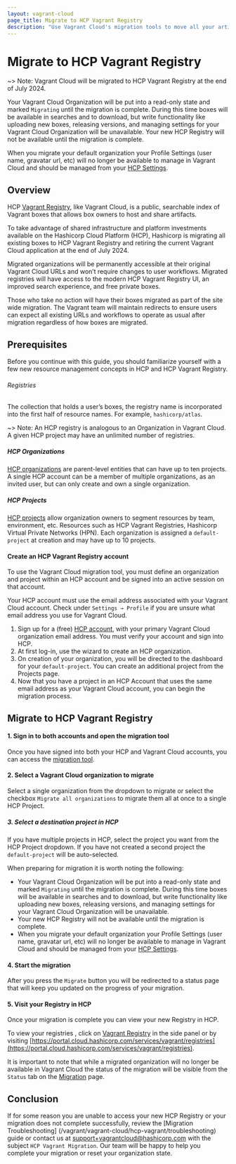 ```yaml
---
layout: vagrant-cloud
page_title: Migrate to HCP Vagrant Registry
description: "Use Vagrant Cloud's migration tools to move all your artifacts to HashiCorp Cloud Platform (HCP)."
---
```


# Migrate to HCP Vagrant Registry

~> Note: Vagrant Cloud will be migrated to HCP Vagrant Registry at the end of July 2024.

Your Vagrant Cloud Organization will be put into a read-only state and marked `Migrating` until the migration is complete. During this time boxes will be available in searches and to download, but write functionality like uploading new boxes, releasing versions, and managing settings for your Vagrant Cloud Organization will be unavailable. Your new HCP Registry will not be available until the migration is complete.

When you migrate your default organization your Profile Settings (user name, gravatar url, etc) will no longer be available to manage in Vagrant Cloud and should be managed from your [HCP Settings](https://portal.cloud.hashicorp.com/account-settings).

## Overview

HCP [Vagrant Registry](https://portal.cloud.hashicorp.com/vagrant/discover), like Vagrant Cloud, is a public, searchable index of Vagrant boxes that allows box owners to host and share artifacts.

To take advantage of shared infrastructure and platform investments available on the Hashicorp Cloud Platform (HCP), Hashicorp is migrating all existing boxes to HCP Vagrant Registry and retiring the current Vagrant Cloud application at the end of July 2024.

Migrated organizations will be permanently accessible at their original Vagrant Cloud URLs and won’t require changes to user workflows. Migrated registries will have access to the modern HCP Vagrant Registry UI, an improved search experience, and free private boxes.

Those who take no action will have their boxes migrated as part of the site wide migration. The Vagrant team will maintain redirects to ensure users can expect all existing URLs and workflows to operate as usual after migration regardless of how boxes are migrated.

## Prerequisites

Before you continue with this guide, you should familiarize yourself with a few new resource management concepts in HCP and HCP Vagrant Registry.

###### Registries

The collection that holds a user’s boxes, the registry name is incorporated into the first half of resource names. For example, `hashicorp/atlas`.

~> Note: An HCP registry is analogous to an Organization in Vagrant Cloud. A given HCP project may have an unlimited number of registries.

##### HCP Organizations

[HCP organizations](/hcp/docs/hcp/admin/orgs) are parent-level entities that can have up to ten projects. A single HCP account can be a member of multiple organizations, as an invited user, but can only create and own a single organization.

##### HCP Projects

[HCP projects](/hcp/docs/hcp/admin/orgs) allow organization owners to segment resources by team, environment, etc. Resources such as HCP Vagrant Registries, Hashicorp Virtual Private Networks (HPN). Each organization is assigned a `default-project` at creation and may have up to 10 projects.

#### Create an HCP Vagrant Registry account

To use the Vagrant Cloud migration tool, you must define an organization and project within an HCP account and be signed into an active session on that account.

Your HCP account must use the email address associated with your Vagrant Cloud account. Check under `Settings → Profile` if you are unsure what email address you use for Vagrant Cloud.

1. Sign up for a (free) [HCP account](https://portal.cloud.hashicorp.com/orgs/create), with your primary Vagrant Cloud organization email address. You must verify your account and sign into HCP.
2. At first log-in, use the wizard to create an HCP organization.
3. On creation of your organization, you will be directed to the dashboard for your `default-project`. You can create an additional project from the Projects page.
4. Now that you have a project in an HCP Account that uses the same email address as your Vagrant Cloud account, you can begin the migration process.

## Migrate to HCP Vagrant Registry

#### 1. Sign in to both accounts and open the migration tool

Once you have signed into both your HCP and Vagrant Cloud accounts, you can access the [migration tool](https://app.vagrantup.com/migration).

#### 2. Select a Vagrant Cloud organization to migrate

Select a single organization from the dropdown to migrate or select the checkbox `Migrate all organizations` to migrate them all at once to a single HCP Project.

##### 3. Select a destination project in HCP

If you have multiple projects in HCP, select the project you want from the HCP Project dropdown. If you have not created a second project the `default-project` will be auto-selected.

When preparing for migration it is worth noting the following:

- Your Vagrant Cloud Organization will be put into a read-only state and marked `Migrating` until the migration is complete. During this time boxes will be available in searches and to download, but write functionality like uploading new boxes, releasing versions, and managing settings for your Vagrant Cloud Organization will be unavailable.
- Your new HCP Registry will not be available until the migration is complete.
- When you migrate your default organization your Profile Settings (user name, gravatar url, etc) will no longer be available to manage in Vagrant Cloud and should be managed from your [HCP Settings](https://portal.cloud.hashicorp.com/account-settings).

#### 4. Start the migration

After you press the `Migrate` button you will be redirected to a status page that will keep you updated on the progress of your migration.

#### 5. Visit your Registry in HCP

Once your migration is complete you can view your new Registry in HCP.

To view your registries , click on [Vagrant Registry](https://portal.cloud.hashicorp.com/services/vagrant/registries) in the side panel or by visiting [https://portal.cloud.hashicorp.com/services/vagrant/registries](https://portal.cloud.hashicorp.com/services/vagrant/registries).

It is important to note that while a migrated organization will no longer be available in Vagrant Cloud the status of the migration will be visible from the `Status` tab on the [Migration](https://app.vagrantup.com/migration) page.

## Conclusion

If for some reason you are unable to access your new HCP Registry or your migration does not complete successfully, review the [Migration Troubleshooting] (/vagrant/vagrant-cloud/hcp-vagrant/troubleshooting) guide or contact us at [support+vagrantcloud@hashicorp.com](mailto:support@hashicorp.com) with the subject `HCP Vagrant Migration`. Our team will be happy to help you complete your migration or reset your organization state.
